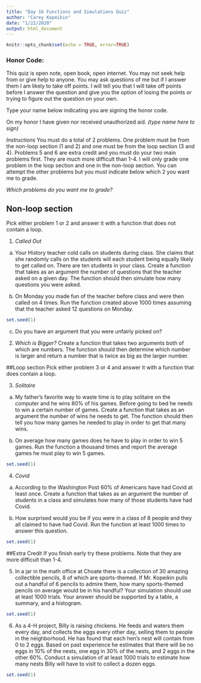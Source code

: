 ```yaml
---
title: "Day 16 Functions and Simulations Quiz"
author: "Carey Kopeikin"
date: "1/22/2020"
output: html_document
---
```


```r
knitr::opts_chunk$set(echo = TRUE, error=TRUE)
```

### **Honor Code:** 

This quiz is open note, open book, open internet. You may not seek help from or give help to anyone. You may ask questions of me but if I answer them I am likely to take off points. I will tell you that I will take off points before I answer the question and give you the option of losing the points or trying to figure out the question on your own.  


Type your name below indicating you are signing the honor code.

On my honor I have given nor received unauthorized aid.
*(type name here to sign)*


*Instructions*
You must do a total of 2 problems. One problem must be from the non-loop section (1 and 2) and one must be from the loop section (3 and 4). Problems 5 and 6 are extra credit and you must do your two main problems first. They are much more difficult than 1-4. I will only grade one problem in the loop section and one in the non-loop section. You can attempt the other problems but you must indicate below which 2 you want me to grade.


*Which problems do you want me to grade?*



## Non-loop section
Pick either problem 1 or 2 and answer it with a function that does not contain a loop.


1. *Called Out*


a. Your History teacher cold calls on students during class. She claims that she randomly calls on the students will each student being equally likely to get called on. There are ten students in your class. Create a function that takes as an argument the number of questions that the teacher asked on a given day. The function should then simulate how many questions you were asked.




b. On Monday you made fun of the teacher before class and were then called on 4 times. Run the function created above 1000 times assuming that the teacher asked 12 questions on Monday.
```r
set.seed(1)
```




c. Do you have an argument that you were unfairly picked on? 






2. *Which is Bigger?*
Create a function that takes two arguments both of which are numbers. The function should then determine which number is larger and return a number that is twice as big as the larger number. 






##Loop section
Pick either problem 3 or 4 and answer it with a function that does contain a loop.

3. *Solitaire*
a. My father's favorite way to waste time is to play solitaire on the computer and he wins 80% of his games. Before going to bed he needs to win a certain number of games. Create a function that takes as an argument the number of wins he needs to get. The function should then tell you how many games he needed to play in order to get that many wins. 


b. On average how many games does he have to play in order to win 5 games. Run the function a thousand times and report the average games he must play to win 5 games.
```r
set.seed(1)
```



4. *Covid*
a. According to the Washington Post 60% of Americans have had Covid at least once. Create a function that takes as an argument the number of students in a class and simulates how many of those students have had Covid. 


b. How surprised would you be if you were in a class of 8 people and they all claimed to have had Covid. Run the function at least 1000 times to answer this question. 
```r
set.seed(1)
```




##Extra Credit
If you finish early try these problems. Note that they are more difficult than 1-4.

5. In a jar in the math office at Choate there is a collection of 30 amazing collectible pencils, 8 of which are sports-themed. If Mr. Kopeikin pulls out a handful of 6 pencils to admire them, how many sports-themed pencils on average would be in his handful? Your simulation should use at least 1000 trials. Your answer should be supported by a table, a summary, and a histogram.
```r
set.seed(1)
```



6. As a 4-H project, Billy is raising chickens. He feeds and waters them every day, and collects the eggs every other day, selling them to people in the neighborhood. He has found that each hen's nest will contain from 0 to 2 eggs. Based on past experience he estimates that there will be no eggs in 10% of the nests, one egg in 30% of the nests, and 2 eggs in the other 60%. Conduct a simulation of at least 1000 trials to estimate how many nests Billy will have to visit to collect a dozen eggs.
```r
set.seed(1)
```

